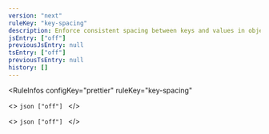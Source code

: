 ```yaml
---
version: "next"
ruleKey: "key-spacing"
description: Enforce consistent spacing between keys and values in object literal properties
jsEntry: ["off"]
previousJsEntry: null
tsEntry: ["off"]
previousTsEntry: null
history: []
---
```


<RuleInfos 
  configKey="prettier" 
  ruleKey="key-spacing" 
>
  <>
    ```json
    ["off"]
    ```
  </>

  <>
    ```json
    ["off"]
    ```
  </>
</RuleInfos>
